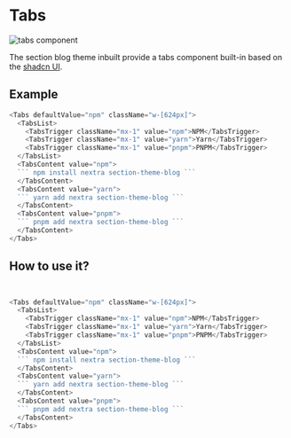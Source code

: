 # Tabs

![tabs component](/tabs.png)

The section blog theme inbuilt provide a tabs component built-in based on the [shadcn UI](https://ui.shadcn.com/docs/components/tabs).

## Example

```javascript
<Tabs defaultValue="npm" className="w-[624px]">
  <TabsList>
    <TabsTrigger className="mx-1" value="npm">NPM</TabsTrigger>
    <TabsTrigger className="mx-1" value="yarn">Yarn</TabsTrigger>
    <TabsTrigger className="mx-1" value="pnpm">PNPM</TabsTrigger>
  </TabsList>
  <TabsContent value="npm">
  ``` npm install nextra section-theme-blog ```
  </TabsContent>
  <TabsContent value="yarn">
  ``` yarn add nextra section-theme-blog ```
  </TabsContent>
  <TabsContent value="pnpm">
  ``` pnpm add nextra section-theme-blog ```
  </TabsContent>
</Tabs>
```
## How to use it?

```javascript


<Tabs defaultValue="npm" className="w-[624px]">
  <TabsList>
    <TabsTrigger className="mx-1" value="npm">NPM</TabsTrigger>
    <TabsTrigger className="mx-1" value="yarn">Yarn</TabsTrigger>
    <TabsTrigger className="mx-1" value="pnpm">PNPM</TabsTrigger>
  </TabsList>
  <TabsContent value="npm">
  ``` npm install nextra section-theme-blog ```
  </TabsContent>
  <TabsContent value="yarn">
  ``` yarn add nextra section-theme-blog ```
  </TabsContent>
  <TabsContent value="pnpm">
  ``` pnpm add nextra section-theme-blog ```
  </TabsContent>
</Tabs>
```